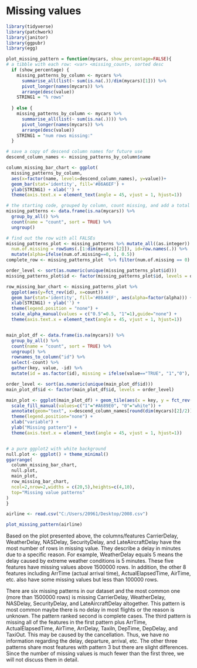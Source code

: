 # Missing values

```r
library(tidyverse)
library(patchwork)
library(janitor)
library(ggpubr)
library(egg)
```


```r
plot_missing_pattern = function(mycars, show_percentage=FALSE){
# a tibble with each row: <var> <missing_count>, sorted desc
  if (show_percentage) {
    missing_patterns_by_column <- mycars %>%
      summarise_all(list(~ sum(is.na(.))/dim(mycars)[1])) %>%
      pivot_longer(names(mycars)) %>%
      arrange(desc(value))
    STRING1 = "% rows"
    
  } else {
    missing_patterns_by_column <- mycars %>%
      summarise_all(list(~ sum(is.na(.)))) %>%
      pivot_longer(names(mycars)) %>%
      arrange(desc(value))
    STRING1 = "num rows missing:"
  }

# save a copy of descend column names for future use
descend_column_names <- missing_patterns_by_column$name

column_missing_bar_chart <- ggplot(
  missing_patterns_by_column,
  aes(x=factor(name, levels=descend_column_names), y=value))+
  geom_bar(stat='identity', fill='#86A6EF') +
  ylab(STRING1) + xlab('') +
  theme(axis.text.x = element_text(angle = 45, vjust = 1, hjust=1))

# the starting code, grouped by column, count missing, and add a total column
missing_patterns <- data.frame(is.na(mycars)) %>%
  group_by_all() %>%
  count(name = "count", sort = TRUE) %>%
  ungroup()

# find out the row with all FALSEs
missing_patterns_plot <- missing_patterns %>% mutate_all((as.integer)) %>% mutate(
  num.of.missing = rowSums(.[1:dim(mycars)[2]]), id=row.names(.)) %>%
  mutate(alpha=ifelse(num.of.missing==0, 1, 0.5))
complete_row <- missing_patterns_plot  %>% filter(num.of.missing == 0) %>% select(id) %>% as.character()

order_level <- sort(as.numeric(unique(missing_patterns_plot$id)))
missing_patterns_plot$id <- factor(missing_patterns_plot$id, levels = order_level)

row_missing_bar_chart <- missing_patterns_plot %>%
  ggplot(aes(y=fct_rev(id), x=count)) +
  geom_bar(stat='identity', fill='#86A6EF', aes(alpha=factor(alpha))) +
  xlab(STRING1) + ylab('') +
  theme(legend.position = "none") + 
  scale_alpha_manual(values = c("0.5"=0.5, "1"=1),guide="none") + 
  theme(axis.text.x = element_text(angle = 45, vjust = 1, hjust=1))


main_plot_df <- data.frame(is.na(mycars)) %>%
  group_by_all() %>%
  count(name = "count", sort = TRUE) %>%
  ungroup() %>%
  rownames_to_column("id") %>%
  select(-count) %>%
  gather(key, value, -id) %>%
  mutate(id = as.factor(id), missing = ifelse(value=="TRUE", "1","0"), key = factor(key, levels = c(descend_column_names)))

order_level <- sort(as.numeric(unique(main_plot_df$id)))
main_plot_df$id <- factor(main_plot_df$id, levels = order_level)

main_plot <- ggplot(main_plot_df) + geom_tile(aes(x = key, y = fct_rev(id), fill=missing), color = "white") + 
  scale_fill_manual(values=c("1"="#A689E0", "0"="white")) +
  annotate(geom="text", x=descend_column_names[round(dim(mycars)[2]/2)], y=complete_row, label="complete cases") +
  theme(legend.position="none") +
  xlab("variable") +
  ylab("Missing pattern") +
  theme(axis.text.x = element_text(angle = 45, vjust = 1, hjust=1))


# a pure ggplot2 with white background
null.plot <- ggplot() + theme_minimal()
ggarrange(
  column_missing_bar_chart,
  null.plot,
  main_plot,
  row_missing_bar_chart,
  ncol=2,nrow=2,widths = c(20,5),heights=c(4,10),
  top="Missing value patterns"
)
}
```

```r
airline <- read.csv("C:/Users/20961/Desktop/2008.csv")
```

```r
plot_missing_pattern(airline)
```

Based on the plot presented above, the columns/features CarrierDelay, WeatherDelay, NASDelay, SecurityDelay, and LateAircraftDelay have the most number of rows in missing value. They describe a delay in minutes due to a specific reason. For example, WeatherDelay equals 5 means the delay caused by extreme weather conditions is 5 minutes. These five features have missing values above 1500000 rows. In addition, the other 8 features including ArrTime (actual arrival time), ActualElapsedTime, AirTime, etc. also have some missing values but less than 100000 rows.

There are six missing patterns in our dataset and the most common one (more than 1500000 rows) is missing CarrierDelay, WeatherDelay, NASDelay, SecurityDelay, and LateAircraftDelay altogether. This pattern is most common maybe there is no delay in most flights or the reason is unknown. The pattern ranked second is complete cases. The third pattern is missing all of the features in the first pattern plus ArrTime, ActualElapsedTime, AirTime, ArrDelay, Taxiln, DepTime, DepDelay, and TaxiOut. This may be caused by the cancellation. Thus, we have no information regarding the delay, departure, arrival, etc. The other three patterns share most features with pattern 3 but there are slight differences. Since the number of missing values is much fewer than the first three, we will not discuss them in detail.